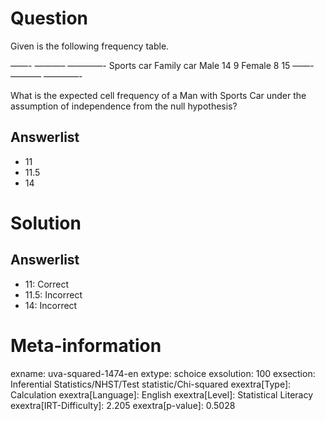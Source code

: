 Question
========

Given is the following frequency table.

  ------- ----------- ------------- Sports car Family car Male 14 9 Female 8 15 ------- ----------- -------------

What is the expected cell frequency of a Man with Sports Car under the assumption of independence from the null hypothesis?

Answerlist
----------

* 11
* 11.5
* 14

Solution
========

Answerlist
----------

* 11: Correct
* 11.5: Incorrect
* 14: Incorrect

Meta-information
================
exname: uva-squared-1474-en
extype: schoice
exsolution: 100
exsection: Inferential Statistics/NHST/Test statistic/Chi-squared
exextra[Type]: Calculation
exextra[Language]: English
exextra[Level]: Statistical Literacy
exextra[IRT-Difficulty]: 2.205
exextra[p-value]: 0.5028
